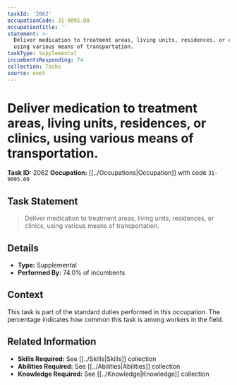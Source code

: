 ```yaml
---
taskId: '2062'
occupationCode: 31-9095.00
occupationTitle: ''
statement: >-
  Deliver medication to treatment areas, living units, residences, or clinics,
  using various means of transportation.
taskType: Supplemental
incumbentsResponding: 74
collection: Tasks
source: onet
---
```

# Deliver medication to treatment areas, living units, residences, or clinics, using various means of transportation.

**Task ID:** 2062
**Occupation:** [[../Occupations|Occupation]] with code `31-9095.00`

## Task Statement

> Deliver medication to treatment areas, living units, residences, or clinics, using various means of transportation.

## Details

- **Type:** Supplemental
- **Performed By:** 74.0% of incumbents

## Context

This task is part of the standard duties performed in this occupation. The percentage indicates how common this task is among workers in the field.

## Related Information

- **Skills Required:** See [[../Skills|Skills]] collection
- **Abilities Required:** See [[../Abilities|Abilities]] collection
- **Knowledge Required:** See [[../Knowledge|Knowledge]] collection
